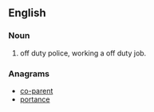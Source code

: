 ==English==

===Noun===
{{en-noun}}
# {{context|colloquial|derogatory|lang=en}} off duty police, working a off duty job.

===Anagrams===
* [[co-parent#English|co-parent]]
* [[portance#English|portance]]